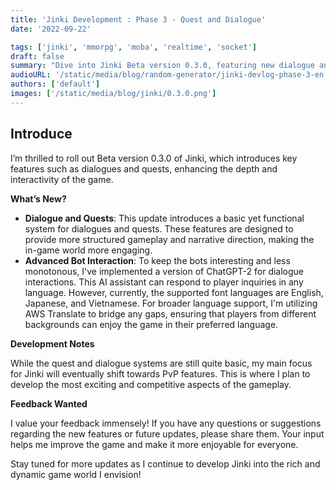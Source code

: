 ```yaml
---
title: 'Jinki Development : Phase 3 - Quest and Dialogue'
date: '2022-09-22'

tags: ['jinki', 'mmorpg', 'moba', 'realtime', 'socket']
draft: false
summary: "Dive into Jinki Beta version 0.3.0, featuring new dialogue and quest systems that enrich gameplay and narrative. Enhanced with multilingual bot interactions via ChatGPT-2 and AWS Translate, this update aims to make Jinki more interactive and inclusive. Share your feedback as we prepare for future PvP enhancements and continue developing a dynamic game world."
audioURL: '/static/media/blog/random-generator/jinki-devlog-phase-3-en.mp3'
authors: ['default']
images: ['/static/media/blog/jinki/0.3.0.png']
---
```



## Introduce
I’m thrilled to roll out Beta version 0.3.0 of Jinki, which introduces key features such as dialogues and quests, enhancing the depth and interactivity of the game.

<YouTubeEmbed url="https://www.youtube.com/watch?v=mjxqQPazVLI&t=6s" />

**What’s New?**

- **Dialogue and Quests**: This update introduces a basic yet functional system for dialogues and quests. These features are designed to provide more structured gameplay and narrative direction, making the in-game world more engaging.
- **Advanced Bot Interaction**: To keep the bots interesting and less monotonous, I've implemented a version of ChatGPT-2 for dialogue interactions. This AI assistant can respond to player inquiries in any language. However, currently, the supported font languages are English, Japanese, and Vietnamese. For broader language support, I'm utilizing AWS Translate to bridge any gaps, ensuring that players from different backgrounds can enjoy the game in their preferred language.

**Development Notes**

While the quest and dialogue systems are still quite basic, my main focus for Jinki will eventually shift towards PvP features. This is where I plan to develop the most exciting and competitive aspects of the gameplay.

**Feedback Wanted**

I value your feedback immensely! If you have any questions or suggestions regarding the new features or future updates, please share them. Your input helps me improve the game and make it more enjoyable for everyone.

Stay tuned for more updates as I continue to develop Jinki into the rich and dynamic game world I envision!
